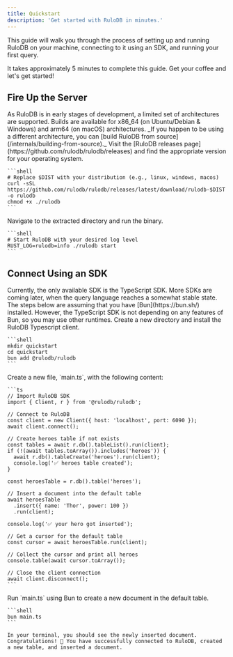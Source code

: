 ```yaml
---
title: Quickstart
description: 'Get started with RuloDB in minutes.'
---
```



This guide will walk you through the process of setting up and running RuloDB on your machine, connecting to it using an SDK, and running your first query.

It takes approximately 5 minutes to complete this guide. Get your coffee and let's get started!

## Fire Up the Server

<Note>
  As RuloDB is in early stages of development, a limited set of architectures are supported. Builds
  are available for x86_64 (on Ubuntu/Debian & Windows) and arm64 (on macOS) architectures. _If you
  happen to be using a different architecture, you can [build RuloDB from
  source](/internals/building-from-source)._
</Note>

<Steps>
  <Step title="Download RuloDB">
    Visit the [RuloDB releases page](https://github.com/rulodb/rulodb/releases) and find the appropriate version for your operating system.

    ```shell
    # Replace $DIST with your distribution (e.g., linux, windows, macos)
    curl -sSL https://github.com/rulodb/rulodb/releases/latest/download/rulodb-$DIST -o rulodb
    chmod +x ./rulodb
    ```

  </Step>

  <Step title="Start RuloDB">
    Navigate to the extracted directory and run the binary.

    ```shell
    # Start RuloDB with your desired log level
    RUST_LOG=rulodb=info ./rulodb start
    ```

  </Step>
</Steps>

## Connect Using an SDK

<Note>
  Currently, the only available SDK is the TypeScript SDK. More SDKs are coming later, when the
  query language reaches a somewhat stable state. The steps below are assuming that you have
  [Bun](https://bun.sh/) installed. However, the TypeScript SDK is not depending on any features of
  Bun, so you may use other runtimes.
</Note>

<Steps>
  <Step title="Create a new project">
    Create a new directory and install the RuloDB Typescript client.

    ```shell
    mkdir quickstart
    cd quickstart
    bun add @rulodb/rulodb
    ```

  </Step>

  <Step title="Write some queries">
    Create a new file, `main.ts`, with the following content:

    ```ts
    // Import RuloDB SDK
    import { Client, r } from '@rulodb/rulodb';

    // Connect to RuloDB
    const client = new Client({ host: 'localhost', port: 6090 });
    await client.connect();

    // Create heroes table if not exists
    const tables = await r.db().tableList().run(client);
    if (!(await tables.toArray()).includes('heroes')) {
      await r.db().tableCreate('heroes').run(client);
      console.log('✅ heroes table created');
    }

    const heroesTable = r.db().table('heroes');

    // Insert a document into the default table
    await heroesTable
      .insert({ name: 'Thor', power: 100 })
      .run(client);

    console.log('✅ your hero got inserted');

    // Get a cursor for the default table
    const cursor = await heroesTable.run(client);

    // Collect the cursor and print all heroes
    console.table(await cursor.toArray());

    // Close the client connection
    await client.disconnect();
    ```

  </Step>

  <Step title="Execute the script">
    Run `main.ts` using Bun to create a new document in the default table.

    ```shell
    bun main.ts
    ```

    In your terminal, you should see the newly inserted document. Congratulations! 🥳 You have successfully connected to RuloDB, created a new table, and inserted a document.

  </Step>
</Steps>

<DocumentationFooter />
